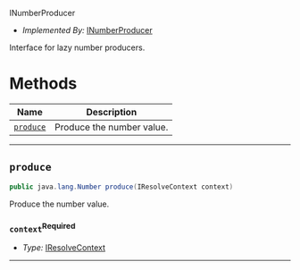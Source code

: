  INumberProducer <a name="INumberProducer" id="cdktf.INumberProducer"></a>

- *Implemented By:* <a href="#cdktf.INumberProducer">INumberProducer</a>

Interface for lazy number producers.

# Methods <a name="Methods" id="Methods"></a>

| **Name** | **Description** |
| --- | --- |
| <code><a href="#cdktf.INumberProducer.produce">produce</a></code> | Produce the number value. |

---

## `produce` <a name="produce" id="cdktf.INumberProducer.produce"></a>

```java
public java.lang.Number produce(IResolveContext context)
```

Produce the number value.

### `context`<sup>Required</sup> <a name="context" id="cdktf.INumberProducer.produce.parameter.context"></a>

- *Type:* <a href="#cdktf.IResolveContext">IResolveContext</a>

---

